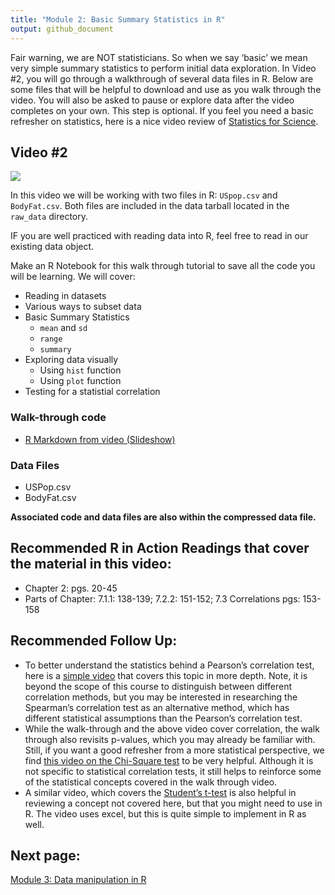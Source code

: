 ```yaml
---
title: "Module 2: Basic Summary Statistics in R"
output: github_document
---
```


Fair warning, we are NOT statisticians. So when we say 'basic' we mean very simple summary statistics to perform initial data exploration. In Video #2, you will go through a walkthrough of several data files in R. Below are some files that will be helpful to download and use as you walk through the video. You will also be asked to pause or explore data after the video completes on your own. This step is optional. If you feel you need a basic refresher on statistics, here is a nice video review of [Statistics for Science](https://www.youtube.com/watch?v=jf9VT4V4aRI).

## Video #2

[![](images/v2.jpeg)](https://youtu.be/k2v89UgqLss)

In this video we will be working with two files in R: `USpop.csv` and `BodyFat.csv`. 
Both files are included in the data tarball located in the `raw_data` directory. 

IF you are well practiced with reading data into R, feel free to read in our existing data object. 

Make an R Notebook for this walk through tutorial to save all the code you will be learning. We will cover:

* Reading in datasets
* Various ways to subset data
* Basic Summary Statistics
    + `mean` and `sd`
    + `range`
    + `summary`
* Exploring data visually
    + Using `hist` function
    + Using `plot` function
* Testing for a statistial correlation

### Walk-through code 

* [R Markdown from video (Slideshow)](docs/4.02.Basic_Summary_Statistics_in_R.html)

### Data Files

* USPop.csv
* BodyFat.csv

**Associated code and data files are also within the compressed data file.**

## Recommended R in Action Readings that cover the material in this video:
* Chapter 2: pgs. 20-45
* Parts of Chapter: 7.1.1: 138-139; 7.2.2: 151-152; 7.3 Correlations pgs: 153-158

## Recommended Follow Up:
* To better understand the statistics behind a Pearson's correlation test, here is a [simple video](https://www.youtube.com/watch?v=lVOzlHx_15s) that covers this topic in more depth. Note, it is beyond the scope of this course to distinguish between different correlation methods, but you may be interested in researching the Spearman's correlation test as an alternative method, which has different statistical assumptions than the Pearson's correlation test.
* While the walk-through and the above video cover correlation, the walk through also revisits p-values, which you may already be familiar with. Still, if you want a good refresher from a more statistical perspective, we find [this video on the Chi-Square test](https://www.youtube.com/watch?v=WXPBoFDqNVk&t=40s) to be very helpful. Although it is not specific to statistical correlation tests, it still helps to reinforce some of the statistical concepts covered in the walk through video.
* A similar video, which covers the [Student's t-test](https://www.youtube.com/watch?v=pTmLQvMM-1M) is also helpful in reviewing a concept not covered here, but that you might need to use in R. The video uses excel, but this is quite simple to implement in R as well.

## Next page: 
[Module 3: Data manipulation in R](docs/module3.html)